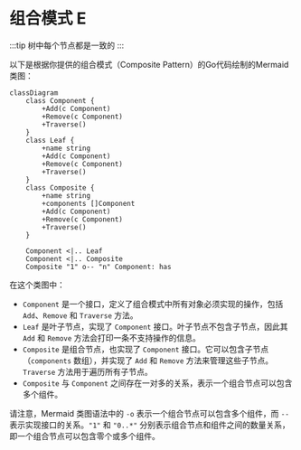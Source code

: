 # 组合模式 E

:::tip
树中每个节点都是一致的
:::

以下是根据你提供的组合模式（Composite Pattern）的Go代码绘制的Mermaid类图：

```mermaid
classDiagram
    class Component {
        +Add(c Component)
        +Remove(c Component)
        +Traverse()
    }
    class Leaf {
        +name string
        +Add(c Component)
        +Remove(c Component)
        +Traverse()
    }
    class Composite {
        +name string
        +components []Component
        +Add(c Component)
        +Remove(c Component)
        +Traverse()
    }

    Component <|.. Leaf
    Component <|.. Composite
    Composite "1" o-- "n" Component: has
```

在这个类图中：

- `Component` 是一个接口，定义了组合模式中所有对象必须实现的操作，包括 `Add`、`Remove` 和 `Traverse` 方法。
- `Leaf` 是叶子节点，实现了 `Component` 接口。叶子节点不包含子节点，因此其 `Add` 和 `Remove` 方法会打印一条不支持操作的信息。
- `Composite` 是组合节点，也实现了 `Component` 接口。它可以包含子节点（`components` 数组），并实现了 `Add` 和 `Remove` 方法来管理这些子节点。`Traverse` 方法用于遍历所有子节点。
- `Composite` 与 `Component` 之间存在一对多的关系，表示一个组合节点可以包含多个组件。

请注意，Mermaid 类图语法中的 `-o` 表示一个组合节点可以包含多个组件，而 `--` 表示实现接口的关系。`"1"` 和 `"0..*"` 分别表示组合节点和组件之间的数量关系，即一个组合节点可以包含零个或多个组件。
